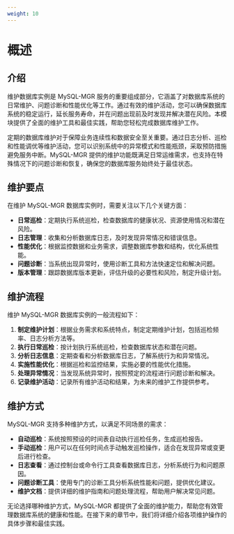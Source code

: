 ```yaml
---
weight: 10
---
```


# 概述

## 介绍

维护数据库实例是 MySQL-MGR 服务的重要组成部分，它涵盖了对数据库系统的日常维护、问题诊断和性能优化等工作。通过有效的维护活动，您可以确保数据库系统的稳定运行，延长服务寿命，并在问题出现前及时发现并解决潜在风险。本模块提供了全面的维护工具和最佳实践，帮助您轻松完成数据库维护工作。

定期的数据库维护对于保障业务连续性和数据安全至关重要。通过日志分析、巡检和性能调优等维护活动，您可以识别系统中的异常模式和性能瓶颈，采取预防措施避免服务中断。MySQL-MGR 提供的维护功能既满足日常运维需求，也支持在特殊情况下的问题诊断和恢复，确保您的数据库服务始终处于最佳状态。

## 维护要点

在维护 MySQL-MGR 数据库实例时，需要关注以下几个关键方面：

- **日常巡检**：定期执行系统巡检，检查数据库的健康状况、资源使用情况和潜在风险。
- **日志管理**：收集和分析数据库日志，及时发现异常情况和错误信息。
- **性能优化**：根据监控数据和业务需求，调整数据库参数和结构，优化系统性能。
- **问题诊断**：当系统出现异常时，使用诊断工具和方法快速定位和解决问题。
- **版本管理**：跟踪数据库版本更新，评估升级的必要性和风险，制定升级计划。

## 维护流程

维护 MySQL-MGR 数据库实例的一般流程如下：

1. **制定维护计划**：根据业务需求和系统特点，制定定期维护计划，包括巡检频率、日志分析方法等。
2. **执行日常巡检**：按计划执行系统巡检，检查数据库状态和潜在问题。
3. **分析日志信息**：定期查看和分析数据库日志，了解系统行为和异常情况。
4. **实施性能优化**：根据巡检和监控结果，实施必要的性能优化措施。
5. **处理异常情况**：当发现系统异常时，按照预定的流程进行问题诊断和解决。
6. **记录维护活动**：记录所有维护活动和结果，为未来的维护工作提供参考。

## 维护方式

MySQL-MGR 支持多种维护方式，以满足不同场景的需求：

- **自动巡检**：系统按照预设的时间表自动执行巡检任务，生成巡检报告。
- **手动巡检**：用户可以在任何时间点手动触发巡检操作，适合在发现异常或变更后进行检查。
- **日志查看**：通过控制台或命令行工具查看数据库日志，分析系统行为和问题原因。
- **问题诊断工具**：使用专门的诊断工具分析系统性能和问题，提供优化建议。
- **维护文档**：提供详细的维护指南和问题处理流程，帮助用户解决常见问题。

无论选择哪种维护方式，MySQL-MGR 都提供了全面的维护能力，帮助您有效管理数据库系统的健康和性能。在接下来的章节中，我们将详细介绍各项维护操作的具体步骤和最佳实践。
